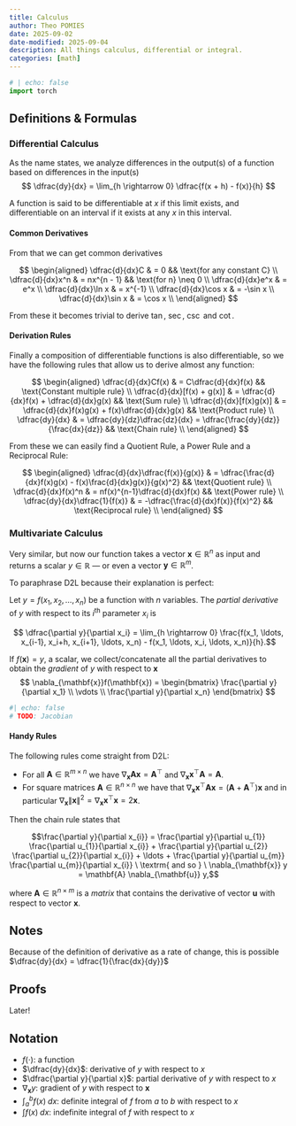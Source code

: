 ```yaml
---
title: Calculus
author: Theo POMIES
date: 2025-09-02
date-modified: 2025-09-04
description: All things calculus, differential or integral.
categories: [math]
---
```


```python
# | echo: false
import torch
```

## Definitions & Formulas
### Differential Calculus

As the name states, we analyze differences in the output(s) of a function based on differences in the input(s)
$$ \dfrac{dy}{dx} = \lim_{h \rightarrow 0} \dfrac{f(x + h) - f(x)}{h} $$

A function is said to be differentiable at $x$ if this limit exists, and differentiable on an interval if it exists at any $x$ in this interval.

#### Common Derivatives
From that we can get common derivatives

$$ \begin{aligned}
    \dfrac{d}{dx}C & = 0 && \text{for any constant C} \\
    \dfrac{d}{dx}x^n & = nx^{n - 1} && \text{for n} \neq 0 \\
    \dfrac{d}{dx}e^x & = e^x \\
    \dfrac{d}{dx}\ln x & = x^{-1} \\
    \dfrac{d}{dx}\cos x & = -\sin x \\
    \dfrac{d}{dx}\sin x & = \cos x \\
\end{aligned} $$

From these it becomes trivial to derive $\tan$, $\sec$, $\csc$ and $\cot$.

#### Derivation Rules 
Finally a composition of differentiable functions is also differentiable, so we have the following rules that allow us to derive almost any function:

$$ \begin{aligned}
    \dfrac{d}{dx}Cf(x) & = C\dfrac{d}{dx}f(x) && \text{Constant multiple rule} \\
    \dfrac{d}{dx}[f(x) + g(x)] & = \dfrac{d}{dx}f(x) + \dfrac{d}{dx}g(x) && \text{Sum rule} \\
    \dfrac{d}{dx}[f(x)g(x)] & = \dfrac{d}{dx}f(x)g(x) + f(x)\dfrac{d}{dx}g(x) && \text{Product rule} \\
    \dfrac{dy}{dx} & = \dfrac{dy}{dz}\dfrac{dz}{dx} = \dfrac{\frac{dy}{dz}}{\frac{dx}{dz}} && \text{Chain rule} \\
\end{aligned} $$

From these we can easily find a Quotient Rule, a Power Rule and a Reciprocal Rule:

$$ \begin{aligned}
    \dfrac{d}{dx}\dfrac{f(x)}{g(x)} & = \dfrac{\frac{d}{dx}f(x)g(x) - f(x)\frac{d}{dx}g(x)}{g(x)^2} && \text{Quotient rule} \\
    \dfrac{d}{dx}f(x)^n & = nf(x)^{n-1}\dfrac{d}{dx}f(x) && \text{Power rule} \\
    \dfrac{dy}{dx}\dfrac{1}{f(x)} & = -\dfrac{\frac{d}{dx}f(x)}{f(x)^2} && \text{Reciprocal rule} \\
\end{aligned} $$

### Multivariate Calculus

Very similar, but now our function takes a vector $\mathbf{x} \in \mathbb{R}^n$ as input and returns a scalar $y \in \mathbb{R}$ — or even a vector $\mathbf{y} \in \mathbb{R}^m$.

To paraphrase D2L because their explanation is perfect:

Let $y = f(x_1, x_2, \ldots, x_n)$ be a function with $n$ variables. 
The *partial derivative* of $y$ 
with respect to its $i^\textrm{th}$ parameter $x_i$ is

$$ \dfrac{\partial y}{\partial x_i} = \lim_{h \rightarrow 0} \frac{f(x_1, \ldots, x_{i-1}, x_i+h, x_{i+1}, \ldots, x_n) - f(x_1, \ldots, x_i, \ldots, x_n)}{h}.$$

If $f(\mathbf{x}) = y$, a scalar, we collect/concatenate all the partial derivatives to obtain the _gradient_ of $y$ with respect to $\mathbf{x}$
$$ \nabla_{\mathbf{x}}f(\mathbf{x}) = \begin{bmatrix} \frac{\partial y}{\partial x_1} \\ \vdots \\ \frac{\partial y}{\partial x_n} \end{bmatrix} $$

```python
#| echo: false
# TODO: Jacobian
```

#### Handy Rules 

The following rules come straight from D2L:

* For all $\mathbf{A} \in \mathbb{R}^{m \times n}$ we have $\nabla_{\mathbf{x}} \mathbf{A} \mathbf{x} = \mathbf{A}^\top$ and $\nabla_{\mathbf{x}} \mathbf{x}^\top \mathbf{A}  = \mathbf{A}$.
* For square matrices $\mathbf{A} \in \mathbb{R}^{n \times n}$ we have that $\nabla_{\mathbf{x}} \mathbf{x}^\top \mathbf{A} \mathbf{x}  = (\mathbf{A} + \mathbf{A}^\top)\mathbf{x}$ and in particular
$\nabla_{\mathbf{x}} \|\mathbf{x} \|^2 = \nabla_{\mathbf{x}} \mathbf{x}^\top \mathbf{x} = 2\mathbf{x}$.

Then the chain rule states that

$$\frac{\partial y}{\partial x_{i}} = \frac{\partial y}{\partial u_{1}} \frac{\partial u_{1}}{\partial x_{i}} + \frac{\partial y}{\partial u_{2}} \frac{\partial u_{2}}{\partial x_{i}} + \ldots + \frac{\partial y}{\partial u_{m}} \frac{\partial u_{m}}{\partial x_{i}} \ \textrm{ and so } \ \nabla_{\mathbf{x}} y =  \mathbf{A} \nabla_{\mathbf{u}} y,$$

where $\mathbf{A} \in \mathbb{R}^{n \times m}$ is a *matrix*
that contains the derivative of vector $\mathbf{u}$
with respect to vector $\mathbf{x}$.

## Notes

Because of the definition of derivative as a rate of change, this is possible $\dfrac{dy}{dx} = \dfrac{1}{\frac{dx}{dy}}$

## Proofs

Later!

## Notation

* $f(\cdot)$: a function
* $\dfrac{dy}{dx}$: derivative of $y$ with respect to $x$
* $\dfrac{\partial y}{\partial x}$: partial derivative of $y$ with respect to $x$
* $\nabla_{\mathbf{x}} y$: gradient of $y$ with respect to $\mathbf{x}$
* $\int_a^b f(x) \;dx$: definite integral of $f$ from $a$ to $b$ with respect to $x$
* $\int f(x) \;dx$: indefinite integral of $f$ with respect to $x$